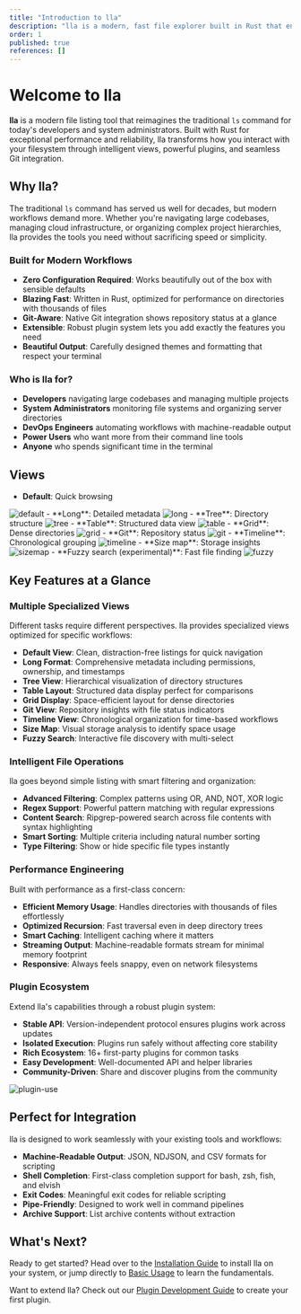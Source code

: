```yaml
---
title: "Introduction to lla"
description: "lla is a modern, fast file explorer built in Rust that enhances the traditional ls command with powerful features like plugins, specialized views, and Git integration."
order: 1
published: true
references: []
---
```


<Banner/>

# Welcome to lla

**lla** is a modern file listing tool that reimagines the traditional `ls` command for today's developers and system administrators. Built with Rust for exceptional performance and reliability, lla transforms how you interact with your filesystem through intelligent views, powerful plugins, and seamless Git integration.

## Why lla?

The traditional `ls` command has served us well for decades, but modern workflows demand more. Whether you're navigating large codebases, managing cloud infrastructure, or organizing complex project hierarchies, lla provides the tools you need without sacrificing speed or simplicity.

### Built for Modern Workflows

- **Zero Configuration Required**: Works beautifully out of the box with sensible defaults
- **Blazing Fast**: Written in Rust, optimized for performance on directories with thousands of files
- **Git-Aware**: Native Git integration shows repository status at a glance
- **Extensible**: Robust plugin system lets you add exactly the features you need
- **Beautiful Output**: Carefully designed themes and formatting that respect your terminal

### Who is lla for?

- **Developers** navigating large codebases and managing multiple projects
- **System Administrators** monitoring file systems and organizing server directories
- **DevOps Engineers** automating workflows with machine-readable output
- **Power Users** who want more from their command line tools
- **Anyone** who spends significant time in the terminal

## Views

- **Default**: Quick browsing
<img src="https://github.com/user-attachments/assets/3517c63c-f4ec-4a51-ab6d-46a0ed7918f8" className="rounded-2xl" alt="default" />
- **Long**: Detailed metadata
<img src="https://github.com/user-attachments/assets/2a8d95e4-efd2-4bff-a905-9d9a892dc794" className="rounded-2xl" alt="long" />
- **Tree**: Directory structure
<img src="https://github.com/user-attachments/assets/cb32bfbb-eeb1-4701-889d-f3d42c7d4896" className="rounded-2xl" alt="tree" />
- **Table**: Structured data view
<img src="https://github.com/user-attachments/assets/9f1d6d97-4074-4480-b242-a6a2eace4b38" className="rounded-2xl" alt="table" />
- **Grid**: Dense directories
<img src="https://github.com/user-attachments/assets/b81d01ea-b830-4833-8791-7b62ff9137df" className="rounded-2xl" alt="grid" />
- **Git**: Repository status
<img src="https://github.com/user-attachments/assets/b0654b20-c37d-45c2-9fd0-f3399fce385e" className="rounded-2xl" alt="git" />
- **Timeline**: Chronological grouping
<img src="https://github.com/user-attachments/assets/06a156a7-628a-4948-b75c-a0da584c9224" className="rounded-2xl" alt="timeline" />
- **Size map**: Storage insights
<img src="https://github.com/user-attachments/assets/dad703ec-ef23-460b-9b9c-b5c5d6595300" className="rounded-2xl" alt="sizemap" />
- **Fuzzy search (experimental)**: Fast file finding
<img src="https://github.com/user-attachments/assets/ec946fd2-34d7-40b7-b951-ffd9c4009ad6" className="rounded-2xl" alt="fuzzy" />

## Key Features at a Glance

### Multiple Specialized Views

Different tasks require different perspectives. lla provides specialized views optimized for specific workflows:

- **Default View**: Clean, distraction-free listings for quick navigation
- **Long Format**: Comprehensive metadata including permissions, ownership, and timestamps
- **Tree View**: Hierarchical visualization of directory structures
- **Table Layout**: Structured data display perfect for comparisons
- **Grid Display**: Space-efficient layout for dense directories
- **Git View**: Repository insights with file status indicators
- **Timeline View**: Chronological organization for time-based workflows
- **Size Map**: Visual storage analysis to identify space usage
- **Fuzzy Search**: Interactive file discovery with multi-select

### Intelligent File Operations

lla goes beyond simple listing with smart filtering and organization:

- **Advanced Filtering**: Complex patterns using OR, AND, NOT, XOR logic
- **Regex Support**: Powerful pattern matching with regular expressions
- **Content Search**: Ripgrep-powered search across file contents with syntax highlighting
- **Smart Sorting**: Multiple criteria including natural number sorting
- **Type Filtering**: Show or hide specific file types instantly

### Performance Engineering

Built with performance as a first-class concern:

- **Efficient Memory Usage**: Handles directories with thousands of files effortlessly
- **Optimized Recursion**: Fast traversal even in deep directory trees
- **Smart Caching**: Intelligent caching where it matters
- **Streaming Output**: Machine-readable formats stream for minimal memory footprint
- **Responsive**: Always feels snappy, even on network filesystems

### Plugin Ecosystem

Extend lla's capabilities through a robust plugin system:

- **Stable API**: Version-independent protocol ensures plugins work across updates
- **Isolated Execution**: Plugins run safely without affecting core stability
- **Rich Ecosystem**: 16+ first-party plugins for common tasks
- **Easy Development**: Well-documented API and helper libraries
- **Community-Driven**: Share and discover plugins from the community

<img src="https://github.com/user-attachments/assets/8ecd56bc-6fee-4822-acb8-6699a7226920" className="rounded-2xl" alt="plugin-use" />

## Perfect for Integration

lla is designed to work seamlessly with your existing tools and workflows:

- **Machine-Readable Output**: JSON, NDJSON, and CSV formats for scripting
- **Shell Completion**: First-class completion support for bash, zsh, fish, and elvish
- **Exit Codes**: Meaningful exit codes for reliable scripting
- **Pipe-Friendly**: Designed to work well in command pipelines
- **Archive Support**: List archive contents without extraction

## What's Next?

Ready to get started? Head over to the [Installation Guide](/docs/about/installation) to install lla on your system, or jump directly to [Basic Usage](/docs/usage/basic-usage) to learn the fundamentals.

Want to extend lla? Check out our [Plugin Development Guide](/docs/guides/plugin-development-tutorial) to create your first plugin.